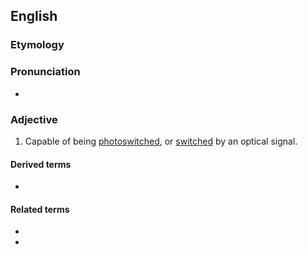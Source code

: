 ==English==

===Etymology===
{{prefix|en|photo|switchable}}

===Pronunciation===
* {{a|US}} {{IPA|foʊtoʊˈswɪtʃəbl|lang=en}}

===Adjective===
{{en-adj|-}}

# {{lb|en|nanotechnology|biotechnology}} Capable of being [[photoswitched]], or [[switch]]ed by an optical signal.

====Derived terms====
* {{l|en|photoswitchability}}

====Related terms====
* {{l|en|photoswitching}}
* {{l|en|photoswitch}}